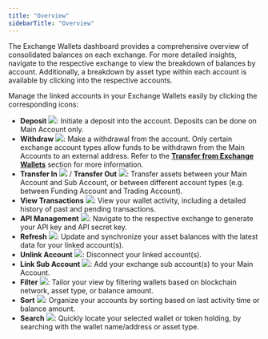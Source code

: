 ```yaml
---
title: "Overview"
sidebarTitle: "Overview"
---
```

The Exchange Wallets dashboard provides a comprehensive overview of consolidated balances on each exchange. For more detailed insights, navigate to the respective exchange to view the breakdown of balances by account. Additionally, a breakdown by asset type within each account is available by clicking into the respective accounts.

Manage the linked accounts in your Exchange Wallets easily by clicking the corresponding icons:

- **Deposit** <img src="/images/exchange-wallet/10.png" className="icon"></img>: Initiate a deposit into the account. Deposits can be done on Main Account only.
- **Withdraw** <img src="/images/exchange-wallet/11.png" className="icon"></img>: Make a withdrawal from the account. Only certain exchange account types allow funds to be withdrawn from the Main Accounts to an external address. Refer to the [**Transfer from Exchange Wallets**](/en/portal/transfers/from-exchange-wallets) section for more information.
- **Transfer In** <img src="/images/exchange-wallet/12.png" className="icon"></img> / **Transfer Out** <img src="/images/exchange-wallet/13.png" className="icon"></img>: Transfer assets between your Main Account and Sub Account, or between different account types (e.g. between Funding Account and Trading Account).
- **View Transactions** <img src="/images/exchange-wallet/14.png" className="icon"></img>: View your wallet activity, including a detailed history of past and pending transactions.
- **API Management** <img src="/images/exchange-wallet/15.png" className="icon"></img>: Navigate to the respective exchange to generate your API key and API secret key.
- **Refresh** <img src="/images/exchange-wallet/16.png" className="icon"></img>: Update and synchronize your asset balances with the latest data for your linked account(s).
- **Unlink Account** <img src="/images/exchange-wallet/17.png" className="icon"></img>: Disconnect your linked account(s).
- **Link Sub Account** <img src="/images/exchange-wallet/18.png" className="icon"></img>: Add your exchange sub account(s) to your Main Account.
- **Filter** <img src="/images/exchange-wallet/19.png" className="icon"></img>: Tailor your view by filtering wallets based on blockchain network, asset type, or balance amount.
- **Sort** <img src="/images/exchange-wallet/20.png" className="icon"></img>: Organize your accounts by sorting based on last activity time or balance amount.
- **Search** <img src="/images/exchange-wallet/21.png" className="icon"></img>: Quickly locate your selected wallet or token holding, by searching with the wallet name/address or asset type.
